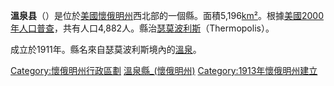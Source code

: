 {{noteTA
|T=zh-hans:温泉县 (怀俄明州);zh-hk:溫泉縣 (懷俄明州);zh-tw:溫泉郡 (懷俄明州);
|1=zh-hans:县;zh-hk:縣;zh-tw:郡;
}}

{{Infobox U.S. County|
 county  = 溫泉縣|
 state = 懷俄明州 |
 en county  = Hot Springs County|
 en state = Wyoming |
 seal =  |
 map size = 225|
 founded = 1911年|
 seat = [[瑟莫波利斯_(怀俄明州)|瑟莫波利斯]] | 
 area_total_sq_mi =2006 |
 area_land_sq_mi =2004 |
 area_water_sq_mi =2 |
 area percentage = 0.31% |
 census yr = 2000|
 pop = 4882 |
 density_km2 =1|
 web =
}}
{{Otheruses|subject=[[美國|美國]][[懷俄明州|懷俄明州]]的一個[[縣|縣]]|other=同名的地名|温泉县}}

'''溫泉县'''（{{lang-en|Hot Springs County}}）是位於[[美國|美國]][[懷俄明州|懷俄明州]]西北部的一個縣。面積5,196[[平方公里|km²]]。根據[[美國2000年人口普查|美國2000年人口普查]]，共有人口4,882人。縣治[[瑟莫波利斯_(怀俄明州)|瑟莫波利斯]]（Thermopolis）。

成立於1911年。縣名來自瑟莫波利斯{{le|溫泉州立公園|Hot Springs State Park}}境內的[[溫泉|溫泉]]。

{{溫泉縣 (懷俄明州)}}
{{Authority control}}

{{DEFAULTSORT:Hot Springs County}}
[[Category:懷俄明州行政區劃|Category:懷俄明州行政區劃]]
[[Category:溫泉縣_(懷俄明州)|]]
[[Category:1913年懷俄明州建立|Category:1913年懷俄明州建立]]

{{Wyoming-geo-stub}}